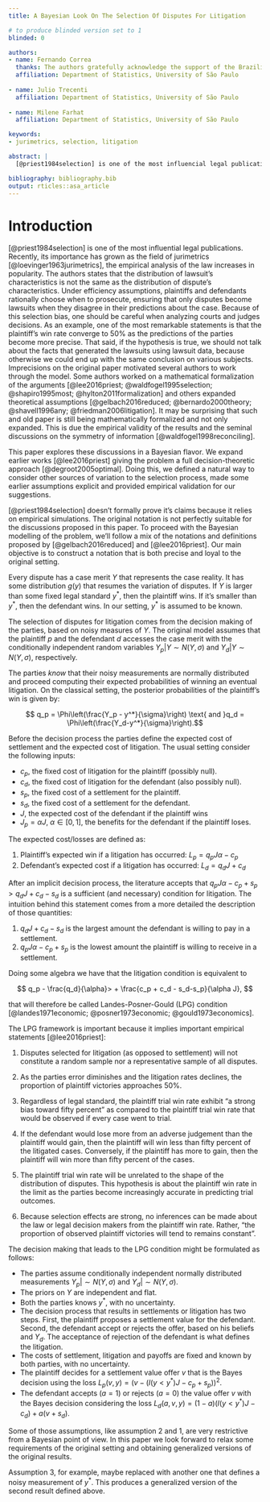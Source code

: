 ```yaml
---
title: A Bayesian Look On The Selection Of Disputes For Litigation

# to produce blinded version set to 1
blinded: 0

authors: 
- name: Fernando Correa
  thanks: The authors gratefully acknowledge the support of the Brazilian Jurimetrics Association for the support of this research.
  affiliation: Department of Statistics, University of São Paulo
  
- name: Julio Trecenti
  affiliation: Department of Statistics, University of São Paulo
  
- name: Milene Farhat
  affiliation: Department of Statistics, University of São Paulo

keywords:
- jurimetrics, selection, litigation

abstract: |
  [@priest1984selection] is one of the most influencial legal publications of all time. The authors states that the distribution of lawsuits is not the same as the distribution of disputes. Under efficiency and simmetry assumptions, plaintiffs and defendants rationally choose when to prosecute, ensuring that only highly unpredictable disputes becomes lawsuits. Because of its empirical importance, several authors worked through the original example with many interests. Some authors worked on a mathematical formalization of the arguments [@lee2016priest; @waldfogel1995selection; @shapiro1995most; @hylton2011formalization] and others expanded theoretical assumptions [@gelbach2016reduced; @bernardo2000theory; @shavell1996any; @friedman2006litigation]. This paper explores these discussions in a Bayesian flavor. We defined a natural way to consider other sources of variation to the selection process, made the assumptions explicit and provided empirical validation for our suggestions.

bibliography: bibliography.bib
output: rticles::asa_article
---
```


# Introduction

[@priest1984selection] is one of the most influential legal publications. Recently, its importance has grown as the field of jurimetrics [@loevinger1963jurimetrics], the empirical analysis of the law increases in popularity. \par
  The authors states that the distribution of lawsuit's characteristics is not the same as the distribution of dispute's characteristics. Under efficiency assumptions, plaintiffs and defendants rationally choose when to prosecute, ensuring that only disputes become lawsuits when they disagree in their predictions about the case. \par
  Because of this selection bias, one should be careful when analyzing courts and judges decisions. As an example, one of the most remarkable statements is that the plaintiff's win rate converge to 50\% as the predictions of the parties become more precise. That said, if the hypothesis is true, we should not talk about the facts that generated the lawsuits using lawsuit data, because otherwise we could end up with the same conclusion on various subjects. \par
  Imprecisions on the original paper motivated several authors to work through the model. Some authors worked on a mathematical formalization of the arguments [@lee2016priest; @waldfogel1995selection; @shapiro1995most; @hylton2011formalization] and others expanded theoretical assumptions [@gelbach2016reduced; @bernardo2000theory; @shavell1996any; @friedman2006litigation]. It may be surprising that such and old paper is still being mathematically formalized and not only expanded. This is due the empirical validity of the results and the seminal discussions on the symmetry of information [@waldfogel1998reconciling]. \par
  This paper explores these discussions in a Bayesian flavor. We expand earlier works [@lee2016priest] giving the problem a full decision-theoretic approach [@degroot2005optimal]. Doing this, we defined a natural way to consider other sources of variation to the selection process, made some earlier assumptions explicit and provided empirical validation for our suggestions.

\section{A Bayesian look on the classical model}

[@priest1984selection] doesn't formally prove it's claims because it relies on empirical simulations. The original notation is not perfectly suitable for the discussions proposed in this paper. To proceed with the Bayesian modelling of the problem, we'll follow a mix of the notations and definitions proposed by [@gelbach2016reduced] and [@lee2016priest]. Our main objective is to construct a notation that is both precise and loyal to the original setting.

\subsection{The decision process}

Every dispute has a case merit $Y$ that represents the case reality. It has some distribution $g(y)$ that resumes the variation of disputes. If $Y$ is larger than some fixed legal standard $y^*$, then the plaintiff wins. If it's smaller than $y^*$, then the defendant wins. In our setting, $y^*$ is assumed to be known.

The selection of disputes for litigation comes from the decision making of the parties, based on noisy measures of $Y$. The original model assumes that the plaintiff $p$ and the defendant $d$ accesses the case merit with the conditionally independent random variables $Y_p|Y \sim N(Y, \sigma)$ and $Y_d|Y \sim N(Y, \sigma)$, respectively.

The parties _know_ that their noisy measurements are normally distributed and proceed computing their expected probabilities of winning an eventual litigation. On the classical setting, the posterior probabilities of the plaintiff's win is given by:

$$ q_p = \Phi\left(\frac{Y_p - y^*}{\sigma}\right) \text{ and }q_d = \Phi\left(\frac{Y_d-y^*}{\sigma}\right).$$

Before the decision process the parties define the expected cost of settlement and the expected cost of litigation. The usual setting consider the following inputs:

- $c_p$, the fixed cost of litigation for the plaintiff (possibly null).
- $c_d$, the fixed cost of litigation for the defendant (also possibly null).
- $s_p$, the fixed cost of a settlement for the plaintiff.
- $s_d$, the fixed cost of a settlement for the defendant.
- $J$, the expected cost of the defendant if the plaintiff wins
- $J_p = \alpha J$, $\alpha \in [0,1]$, the benefits for the defendant if the plaintiff loses.

The expected cost/losses are defined as:

1. Plaintiff's expected win if a litigation has occurred: $L_p = q_pJ\alpha-c_p$
2. Defendant's expected cost if a litigation has occurred: $L_d = q_dJ+c_d$
<!-- - $s_p$, the cost of pre-processual settlement for the plaintiff. -->
<!-- - $s_d$, the cost of pre-processual settlement for the defendant. -->

<!-- Priest and Klein paper adds some parameters to the usual setting: $J$, $\alpha$, $Y$, $Y_d$ and $Y_p$. $Y$ is a random quantity that indicates the true quality of the case and $Y_d$ and $Y_p$ are noisy approximations of $Y$ that are accessible for the parties. $Y$ and $y^*$ are numerical representations of lawsuit's variability and court decision criterion: if $Y > y^*$, some threshold number defined by the court, the plaintiff wins the case. -->

After an implicit decision process, the literature accepts that $q_pJ\alpha-c_p+s_p > q_dJ+c_d-s_d$ is a sufficient (and necessary) condition for litigation. The intuition behind this statement comes from a more detailed the description of those quantities:

1. $q_dJ+c_d-s_d$ is the largest amount the defendant is willing to pay in a settlement. 
2. $q_pJ\alpha-c_p+s_p$ is the lowest amount the plaintiff is willing to receive in a settlement. 

Doing some algebra we have that the litigation condition is equivalent to

$$ q_p - \frac{q_d}{\alpha}>  +  \frac{c_p + c_d - s_d-s_p}{\alpha J}, $$

that will therefore be called Landes-Posner-Gould (LPG) condition [@landes1971economic; @posner1973economic; @gould1973economics]. 

\subsection{Results}

The LPG framework is important because it implies important empirical statements [@lee2016priest]:

1. Disputes selected for litigation (as opposed to settlement) will not constitute a random sample nor a representative sample of all disputes.

2. As the parties error diminishes and the litigation rates declines, the proportion of plaintiff victories approaches 50%.

3. Regardless of legal standard, the plaintiff trial win rate exhibit "a strong bias toward fifty percent" as compared to the plaintiff trial win rate that would be observed if every case went to trial.

4. If the defendant would lose more from an adverse judgement than the plaintiff would gain, then the plaintiff will win less than fifty percent of the litigated cases. Conversely, if the plaintiff has more to gain, then the plaintiff will win more than fifty percent of the cases.

5. The plaintiff trial win rate will be unrelated to the shape of the distribution of disputes. This hypothesis is about the plaintiff win rate in the limit as the parties become increasingly accurate in predicting trial outcomes. 

6. Because selection effects are strong, no inferences can be made about the law or legal decision makers from the plaintiff win rate. Rather, "the proportion of observed plaintiff victories will tend to remains constant".

\section{A Bayesian Look}

The decision making that leads to the LPG condition might be formulated as follows:

- \textbf{Assumption 1} The parties assume conditionally independent normally distributed measurements $Y_p| \sim N(Y, \sigma)$ and $Y_d|\sim N(Y, \sigma)$. 
- \textbf{Assumption 2} The priors on $Y$ are independent and flat.
- \textbf{Assumption 3} Both the parties knows $y^*$, with no uncertainty.
- \textbf{Assumption 4} The decision process that results in settlements or litigation has two steps. First, the plaintiff proposes a settlement value for the defendant. Second, the defendant accept or rejects the offer, based on his beliefs and $Y_d$. The acceptance of rejection of the defendant is what defines the litigation.
- \textbf{Assumption 5} The costs of settlement, litigation and payoffs are fixed and known by both parties, with no uncertainty.
- \textbf{Assumption 6} The plaintiff decides for a settlement value offer $v$ that is the Bayes decision using the loss $L_p(v, y) = (v-\left(I(y < y^*)J - c_p + s_p\right))^2$.  
- \textbf{Assumption 7} The defendant accepts ($a = 1$) or rejects ($a = 0$) the value offer $v$ with the Bayes decision considering the loss $L_d(a, v, y) = (1-a)(I(y < y^*)J - c_d) + a(v+s_d)$.

Some of those assumptions, like assumption 2 and 1, are very restrictive from a Bayesian point of view. In this paper we look forward to relax some requirements of the original setting and obtaining generalized versions of the original results. \par

Assumption 3, for example, maybe replaced  with another one that defines a noisy measurement of $y^*$. This produces a generalized version of the second result defined above.
